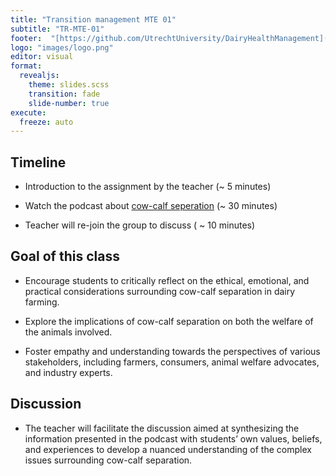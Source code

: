 ```yaml
---
title: "Transition management MTE 01"
subtitle: "TR-MTE-01"
footer:  "[https://github.com/UtrechtUniversity/DairyHealthManagement](https://github.com/UtrechtUniversity/DairyHealthManagement)"
logo: "images/logo.png"
editor: visual
format: 
  revealjs: 
    theme: slides.scss
    transition: fade
    slide-number: true
execute:
  freeze: auto
---
```


## **Timeline**

-   Introduction to the assignment by the teacher (\~ 5 minutes)

-   Watch the podcast about [cow-calf seperation](https://www.youtube.com/watch?v=4mtLFCdYqw0) (\~ 30 minutes)

-   Teacher will re-join the group to discuss ( \~ 10 minutes)

## Goal of this class

-   Encourage students to critically reflect on the ethical, emotional, and practical considerations surrounding cow-calf separation in dairy farming.

-   Explore the implications of cow-calf separation on both the welfare of the animals involved.

-   Foster empathy and understanding towards the perspectives of various stakeholders, including farmers, consumers, animal welfare advocates, and industry experts.

## **Discussion**

-   The teacher will facilitate the discussion aimed at synthesizing the information presented in the podcast with students' own values, beliefs, and experiences to develop a nuanced understanding of the complex issues surrounding cow-calf separation.
